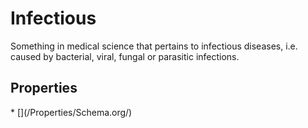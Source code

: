   
# Infectious

Something in medical science that pertains to infectious diseases, i.e. caused by bacterial, viral, fungal or parasitic infections.

## Properties

<Grid>
* [](/Properties/Schema.org/)
</Grid>

